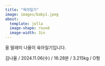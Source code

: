 ```yaml
---
title: "육아일기"
image: images/baby1.jpeg
about:
  template: jolla
  image-shape: round
  image-width: 3in
---
```


울 딸래미 나율이 육아일기입니다.

김나율 / 2024.11.06(수) / 16:28분 / 3.215kg / O형
